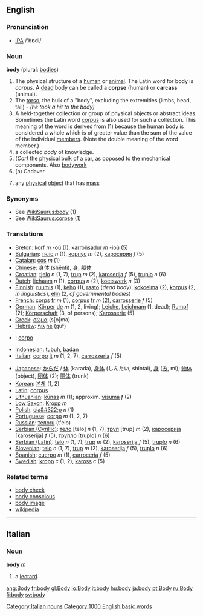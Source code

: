 ==English==

{{rank|help|number|alone|340|body|point|letter|become}}

===Pronunciation===
* [[IPA]] /'bɒdi/

===Noun===
'''body''' (plural: [[bodies]])

#The physical structure of a [[human]] or [[animal]].  The Latin word for body is ''corpus''.  A [[dead]] body can be called a '''corpse''' (human) or '''carcass''' (animal).
#The [[torso]], the bulk of a "body", excluding the extremities (limbs, head, tail) - ''(he took a hit to the body)''
#A held-together collection or group of physical objects or abstract ideas.  Sometimes the Latin word [[corpus]] is also used for such a collection.  This meaning of the word is derived from (1) because the human body is considered a whole which is of greater value than the sum of the value of the individual [[member]]s.  (Note the double meaning of the word member.)
#a collected ''body'' of knowledge.
#(''Car)''  the physical bulk of a car, as opposed to the mechanical components. Also [[bodywork]]
#(a) Cadaver
#{{physics}} any [[physical]] [[object]] that has [[mass]]

===Synonyms===
*See [[WikiSaurus:body]] (1)
*See [[WikiSaurus:corpse]] (1)

=== Translations ===
{{top}}
*[[Breton]]: [[korf]] ''m'' -où (1), [[karroñsadur]] ''m'' -ioù (5)
*[[Bulgarian]]: [[тяло]] ''n'' (1), [[корпус]] ''m'' (2), [[каросерия]] ''f'' (5)
*[[Catalan]]: [[cos]] ''m'' (1)
*[[Chinese]]: [[身体]] (shēntǐ), [[身]], [[躯体]]
*[[Croatian]]: [[tjelo]] ''n'' (1, 7), [[trup]] ''m'' (2), [[karoserija]] ''f'' (5), [[truplo]] ''n'' (6)
*[[Dutch]]: [[lichaam]] ''n'' (1), [[corpus]] ''n'' (2), [[koetswerk]] ''n'' (3)
*[[Finnish]]: [[ruumis]] (1), [[keho]] (1), [[raato]] (''dead body''), [[kokoelma]] (2), [[korpus]] (2, ''in linguistics''), [[elin]] (2, ''of governmental bodies'')
*[[French]]: [[corps]] [[:fr:corps|fr]] ''m'' (1), [[corpus]] [[:fr:corpus|fr]] ''m'' (2), [[carrosserie]] ''f'' (5)
*[[German]]: [[Körper]] [[:de:Körper|de]] ''m'' (1, 2, living); [[Leiche]], [[Leichnam]] (1, dead); [[Rumpf]] (2); [[Körperschaft]] (3, of persons); [[Karosserie]] (5)
*[[Greek]]: [[σώμα]] (s[o]ma)
*[[Hebrew]]: [[גוף]] [[:he:גוף|he]] (guf)
* {{io}} : [[corpo]]
*[[Indonesian]]: [[tubuh]], [[badan]]
*[[Italian]]: [[corpo]] [[:it:corpo|it]] ''m'' (1, 2, 7), [[carrozzeria]] ''f'' (5)
{{mid}}
*[[Japanese]]: [[からだ]] / [[体]] (karada), [[身体]] (しんたい, shintai), [[身]] ([[み]], mi); [[物体]] (object), [[団体]] (2); [[胴体]] (trunk)
*[[Korean]]: [[본체]] (1, 2)
*[[Latin]]: [[corpus]]
*[[Lithuanian]]: [[kūnas]] ''m'' (1); approxim. [[visuma]] ''f'' (2)
*[[Low Saxon]]: [[Kropp]] ''m''
*[[Polish]]: [[cia&#322;o]] ''n'' (1)
*[[Portuguese]]: [[corpo]] ''m'' (1, 2, 7)
*[[Russian]]: [[тело]][[:ru:тело|ru]] (t'elo)
*[[Serbian (Cyrillic)]]: [[тело]] [telo] ''n'' (1, 7), [[труп]] [trup] ''m'' (2), [[каросерија]] [karoserija] ''f'' (5), [[трупло]] [truplo] ''n'' (6)
*[[Serbian (Latin)]]: [[telo]] ''n'' (1, 7), [[trup]] ''m'' (2), [[karoserija]] ''f'' (5), [[truplo]] ''n'' (6)
*[[Slovenian]]: [[telo]] ''n'' (1, 7), [[trup]] ''m'' (2), [[karoserija]] ''f'' (5), [[truplo]] ''n'' (6)
*[[Spanish]]: [[cuerpo]] ''m'' (1), [[carrocería]] ''f'' (5)
*[[Swedish]]: [[kropp]] ''c'' (1, 2), [[kaross]] ''c'' (5)
{{bottom}}

=== Related terms ===
*[[body check]]
*[[body conscious]]
*[[body image]]
*[[w:body|wikipedia]]

----

==Italian==
===Noun===
'''body''' ''m''
# a [[leotard]].
[[Category:Italian nouns]]

[[Category:1000 English basic words]]

[[ang:Body]]
[[fr:body]]
[[gl:Body]]
[[io:Body]]
[[it:body]]
[[hu:body]]
[[ja:body]]
[[pt:Body]]
[[ru:Body]]
[[fi:body]]
[[sv:body]]
